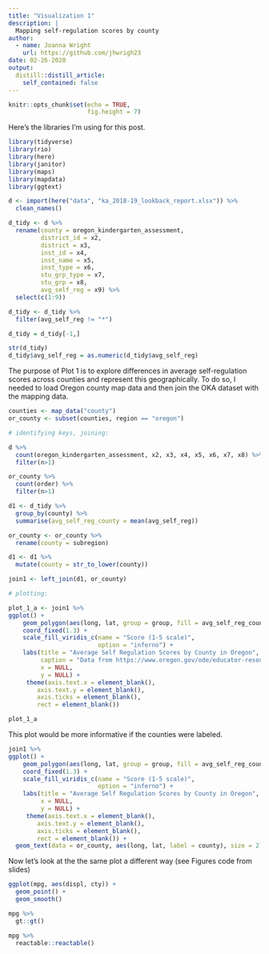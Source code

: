 ```yaml
---
title: "Visualization 1"
description: |
  Mapping self-regulation scores by county
author:
  - name: Joanna Wright
    url: https://github.com/jhwrigh23
date: 02-26-2020
output:
  distill::distill_article:
    self_contained: false
---
```


```r
knitr::opts_chunk$set(echo = TRUE,
                      fig.height = 7)
```

Here's the libraries I'm using for this post. 
```r

library(tidyverse)
library(rio)
library(here)
library(janitor)
library(maps)
library(mapdata)
library(ggtext)
```

```r

d <- import(here("data", "ka_2018-19_lookback_report.xlsx")) %>%
  clean_names()

```

```r

d_tidy <- d %>%
  rename(county = oregon_kindergarten_assessment,
         district_id = x2,
         district = x3,
         inst_id = x4,
         inst_name = x5,
         inst_type = x6,
         stu_grp_type = x7,
         stu_grp = x8,
         avg_self_reg = x9) %>%
  select(c(1:9))

d_tidy <- d_tidy %>%
  filter(avg_self_reg != "*")

d_tidy = d_tidy[-1,]

str(d_tidy)
d_tidy$avg_self_reg = as.numeric(d_tidy$avg_self_reg)

```

The purpose of Plot 1 is to explore differences in average self-regulation scores across counties and represent this geographically. To do so, I needed to load Oregon county map data and then join the OKA dataset with the mapping data.


```r

counties <- map_data("county")
or_county <- subset(counties, region == "oregon")

# identifying keys, joining: 

d %>%
  count(oregon_kindergarten_assessment, x2, x3, x4, x5, x6, x7, x8) %>%
  filter(n>1)

or_county %>%
  count(order) %>%
  filter(n>1)

d1 <- d_tidy %>%
  group_by(county) %>%
  summarise(avg_self_reg_county = mean(avg_self_reg))

or_county <- or_county %>%
  rename(county = subregion)

d1 <- d1 %>%
  mutate(county = str_to_lower(county))

join1 <- left_join(d1, or_county)

# plotting:

plot_1_a <- join1 %>%
ggplot() + 
    geom_polygon(aes(long, lat, group = group, fill = avg_self_reg_county)) + 
    coord_fixed(1.3) +
    scale_fill_viridis_c(name = "Score (1-5 scale)", 
                         option = "inferno") +
    labs(title = "Average Self Regulation Scores by County in Oregon",
         caption = "Data from https://www.oregon.gov/ode/educator-resources/assessment/Pages/Kindergarten-Assessment.aspx",
         x = NULL,
         y = NULL) +
     theme(axis.text.x = element_blank(),
        axis.text.y = element_blank(),
        axis.ticks = element_blank(),
        rect = element_blank())

plot_1_a
```

This plot would be more informative if the counties were labeled.  

```r

join1 %>%
ggplot() + 
    geom_polygon(aes(long, lat, group = group, fill = avg_self_reg_county)) + 
    coord_fixed(1.3) +
    scale_fill_viridis_c(name = "Score (1-5 scale)", 
                         option = "inferno") +
    labs(title = "Average Self Regulation Scores by County in Oregon",
         x = NULL,
         y = NULL) +
     theme(axis.text.x = element_blank(),
        axis.text.y = element_blank(),
        axis.ticks = element_blank(),
        rect = element_blank()) +
  geom_text(data = or_county, aes(long, lat, label = county), size = 2)


```



Now let's look at the the same plot a different way (see Figures code from slides) 

```r

ggplot(mpg, aes(displ, cty)) +
  geom_point() +
  geom_smooth()

```

```r

mpg %>%
  gt::gt()

```

```r

mpg %>%
  reactable::reactable()

```

